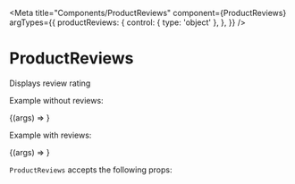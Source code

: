 

<Meta
   title="Components/ProductReviews"
   component={ProductReviews}
   argTypes={{
      productReviews: {
         control: { type: 'object' },
      },
   }}
/>

# ProductReviews

Displays review rating

Example without reviews:

<Canvas>
   <Story
      name="without reviews"
      args={{
         productReviews: noReviewsData,
         langid: 'en',
         itemCode: 'IF145-002-4',
         reviewsLink: '/User/Reviews',
      }}
   >
      {(args) => <ProductReviews {...args} />}
   </Story>
</Canvas>

Example with reviews:

<Canvas>
   <Story
      name="with reviews"
      args={{
         productReviews: reviewsData,
         langid: 'en',
         itemCode: 'IF145-002-4',
         reviewsLink: '/User/Reviews',
      }}
   >
      {(args) => <ProductReviews {...args} />}
   </Story>
</Canvas>

`ProductReviews` accepts the following props:

<ArgsTable of={ProductReviews} />
